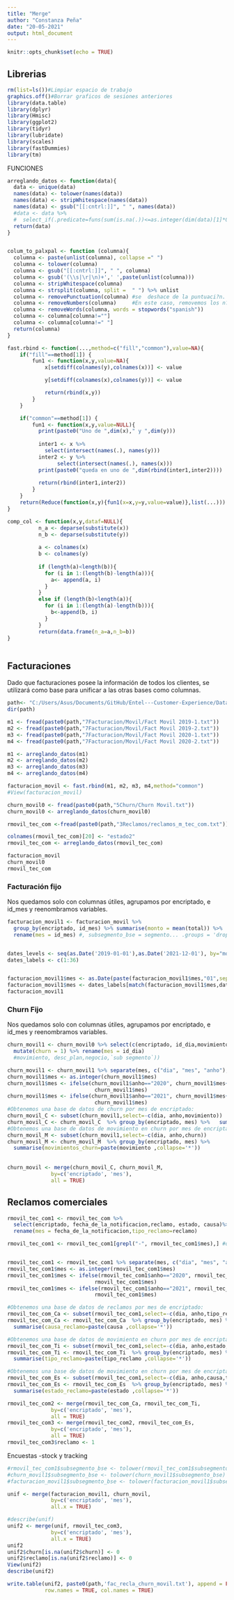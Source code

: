 ```yaml
---
title: "Merge"
author: "Constanza Peña"
date: "20-05-2021"
output: html_document
---
```


```r
knitr::opts_chunk$set(echo = TRUE)
```

## Librerias

```r
rm(list=ls())#Limpiar espacio de trabajo
graphics.off()#Borrar graficos de sesiones anteriores
library(data.table)
library(dplyr)
library(Hmisc)
library(ggplot2)
library(tidyr)
library(lubridate)
library(scales)
library(fastDummies)
library(tm)
```
FUNCIONES
```r
arreglando_datos <- function(data){
  data <- unique(data)
  names(data) <- tolower(names(data))
  names(data) <- stripWhitespace(names(data))
  names(data) <- gsub("[[:cntrl:]]", " ", names(data))
  #data <- data %>% 
  #  select_if(.predicate=funs(sum(is.na(.))<=as.integer(dim(data)[1]*0.8)))
  return(data)
}


colum_to_palxpal <- function (columna){
  columna <- paste(unlist(columna), collapse =" ")
  columna <- tolower(columna)
  columna <- gsub("[[:cntrl:]]", " ", columna)
  columna <- gsub('(\\s|\r|\n)+',' ',paste(unlist(columna)))
  columna <- stripWhitespace(columna)
  columna <- strsplit(columna, split =  " ") %>% unlist
  columna <- removePunctuation(columna) #se  deshace de la puntuaci?n.
  columna <- removeNumbers(columna)     #En este caso, removemos los n?meros
  columna <- removeWords(columna, words = stopwords("spanish"))
  columna <- columna[columna!=""]
  columna <- columna[columna!=" "]
  return(columna)  
}

fast.rbind <- function(...,method=c("fill","common"),value=NA){
    if("fill"==method[1]) {
        fun1 <- function(x,y,value=NA){
            x[setdiff(colnames(y),colnames(x))] <- value

            y[setdiff(colnames(x),colnames(y))] <- value

            return(rbind(x,y))
        }
    }

    if("common"==method[1]) {
        fun1 <- function(x,y,value=NULL){
          print(paste0("Uno de ",dim(x)," y ",dim(y)))
          
          inter1 <- x %>%
            select(intersect(names(.), names(y)))
          inter2 <- y %>%
                select(intersect(names(.), names(x)))
          print(paste0("queda en uno de ",dim(rbind(inter1,inter2))))
          
          return(rbind(inter1,inter2))
        }
    }
    return(Reduce(function(x,y){fun1(x=x,y=y,value=value)},list(...)))
}

comp_col <- function(x,y,dataf=NULL){
          n_a <- deparse(substitute(x))
          n_b <- deparse(substitute(y))
          
          a <- colnames(x)
          b <- colnames(y)
          
          if (length(a)<length(b)){
            for (i in 1:(length(b)-length(a))){
              a<- append(a, i)
            } 
          }
          else if (length(b)<length(a)){
            for (i in 1:(length(a)-length(b))){
              b<-append(b, i)
            } 
          }
          return(data.frame(n_a=a,n_b=b))
}



```




## Facturaciones

Dado que facturaciones posee la información de todos los clientes, se utilizará como base para unificar a las otras bases como columnas.

```r
path<- "C:/Users/Asus/Documents/GitHub/Entel---Customer-Experience/Data plana/"
dir(path)

m1 <- fread(paste0(path,"7Facturacion/Movil/Fact Movil 2019-1.txt"))
m2 <- fread(paste0(path,"7Facturacion/Movil/Fact Movil 2019-2.txt"))
m3 <- fread(paste0(path,"7Facturacion/Movil/Fact Movil 2020-1.txt"))
m4 <- fread(paste0(path,"7Facturacion/Movil/Fact Movil 2020-2.txt"))

m1 <- arreglando_datos(m1)
m2 <- arreglando_datos(m2)
m3 <- arreglando_datos(m3)
m4 <- arreglando_datos(m4)

facturacion_movil <- fast.rbind(m1, m2, m3, m4,method="common")
#View(facturacion_movil)

churn_movil0 <- fread(paste0(path,"5Churn/Churn Movil.txt"))
churn_movil0 <- arreglando_datos(churn_movil0)

rmovil_tec_com <-fread(paste0(path,"3Reclamos/reclamos_m_tec_com.txt"))

colnames(rmovil_tec_com)[20] <- "estado2"
rmovil_tec_com <- arreglando_datos(rmovil_tec_com)
```





```r
facturacion_movil
churn_movil0
rmovil_tec_com
```



### Facturación fijo

Nos quedamos solo con columnas útiles, agrupamos por encriptado, e id_mes y reenombramos variables.
```r
facturacion_movil1 <- facturacion_movil %>%
  group_by(encriptado, id_mes) %>% summarise(monto = mean(total)) %>%
  rename(mes = id_mes) #, subsegmento_bse = segmento... .groups = 'drop'


dates_levels <- seq(as.Date('2019-01-01'),as.Date('2021-12-01'), by="months")
dates_labels <- c(1:36)


facturacion_movil1$mes <- as.Date(paste(facturacion_movil1$mes,"01",sep=""), format='%Y%m%d')
facturacion_movil1$mes <- dates_labels[match(facturacion_movil1$mes,dates_levels)]
facturacion_movil1
```



### Churn Fijo

Nos quedamos solo con columnas útiles, agrupamos por encriptado, e id_mes y reenombramos variables.
```r
churn_movil1 <- churn_movil0 %>% select(c(encriptado, id_dia,movimiento)) %>%
  mutate(churn = 1) %>% rename(mes = id_dia)
  #movimiento, desc_plan,negocio,`sub segmento`))

churn_movil1 <- churn_movil1 %>% separate(mes, c("dia", "mes", "anho"), "/")
churn_movil1$mes <- as.integer(churn_movil1$mes)
churn_movil1$mes <- ifelse(churn_movil1$anho=="2020", churn_movil1$mes+12,
                            churn_movil1$mes)
churn_movil1$mes <- ifelse(churn_movil1$anho=="2021", churn_movil1$mes+24,
                            churn_movil1$mes)
#Obtenemos una base de datos de churn por mes de encriptado:
churn_movil_C <- subset(churn_movil1,select=-c(dia, anho,movimiento))
churn_movil_C <- churn_movil_C  %>% group_by(encriptado, mes) %>%   summarise_all(sum) 
#Obtenemos una base de datos de movimiento en churn por mes de encriptado:
churn_movil_M <- subset(churn_movil1,select=-c(dia, anho,churn))
churn_movil_M <- churn_movil_M  %>% group_by(encriptado, mes) %>%
  summarise(movimientos_churn=paste(movimiento ,collapse='*'))  
  
  
churn_movil <- merge(churn_movil_C, churn_movil_M,
              by=c('encriptado', 'mes'),
              all = TRUE)
```


## Reclamos comerciales

```r
rmovil_tec_com1 <- rmovil_tec_com %>%
  select(encriptado, fecha_de_la_notificacion,reclamo, estado, causa)%>% 
  rename(mes = fecha_de_la_notificacion,tipo_reclamo=reclamo)

rmovil_tec_com1 <- rmovil_tec_com1[grepl("-", rmovil_tec_com1$mes),] #quitamos las que no tienen el formato de fecha


rmovil_tec_com1 <- rmovil_tec_com1 %>% separate(mes, c("dia", "mes", "anho"), "-")
rmovil_tec_com1$mes <- as.integer(rmovil_tec_com1$mes)
rmovil_tec_com1$mes <- ifelse(rmovil_tec_com1$anho=="2020", rmovil_tec_com1$mes+12,
                            rmovil_tec_com1$mes)
rmovil_tec_com1$mes <- ifelse(rmovil_tec_com1$anho=="2021", rmovil_tec_com1$mes+24,
                            rmovil_tec_com1$mes)

#Obtenemos una base de datos de reclamos por mes de encriptado:
rmovil_tec_com_Ca <- subset(rmovil_tec_com1,select=-c(dia, anho,tipo_reclamo,estado))
rmovil_tec_com_Ca <- rmovil_tec_com_Ca  %>% group_by(encriptado, mes) %>%  
  summarise(causa_reclamo=paste(causa ,collapse='*')) 

#Obtenemos una base de datos de movimiento en churn por mes de encriptado:
rmovil_tec_com_Ti <- subset(rmovil_tec_com1,select=-c(dia, anho,estado,causa))
rmovil_tec_com_Ti <- rmovil_tec_com_Ti  %>% group_by(encriptado, mes) %>%
  summarise(tipo_reclamo=paste(tipo_reclamo ,collapse='*'))  

#Obtenemos una base de datos de movimiento en churn por mes de encriptado:
rmovil_tec_com_Es <- subset(rmovil_tec_com1,select=-c(dia, anho,causa,tipo_reclamo))
rmovil_tec_com_Es <- rmovil_tec_com_Es  %>% group_by(encriptado, mes) %>%
  summarise(estado_reclamo=paste(estado ,collapse='*'))  

rmovil_tec_com2 <- merge(rmovil_tec_com_Ca, rmovil_tec_com_Ti,
              by=c('encriptado', 'mes'),
              all = TRUE)
rmovil_tec_com3 <- merge(rmovil_tec_com2, rmovil_tec_com_Es,
              by=c('encriptado', 'mes'),
              all = TRUE)
rmovil_tec_com3$reclamo <- 1
```



Encuestas -stock y tracking

```r
#rmovil_tec_com1$subsegmento_bse <- tolower(rmovil_tec_com1$subsegmento_bse)
#churn_movil1$subsegmento_bse <- tolower(churn_movil1$subsegmento_bse)
#facturacion_movil1$subsegmento_bse <- tolower(facturacion_movil1$subsegmento_bse)

unif <- merge(facturacion_movil1, churn_movil,
              by=c('encriptado', 'mes'),
              all.x = TRUE)

#describe(unif)
unif2 <- merge(unif, rmovil_tec_com3,
              by=c('encriptado', 'mes'),
              all.x = TRUE)
unif2
unif2$churn[is.na(unif2$churn)] <- 0
unif2$reclamo[is.na(unif2$reclamo)] <- 0
View(unif2)
describe(unif2)

write.table(unif2, paste0(path,'fac_recla_churn_movil.txt'), append = FALSE, sep = "\t", dec = ".",
            row.names = TRUE, col.names = TRUE)
```
